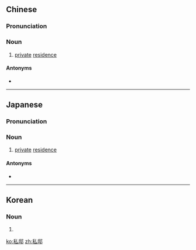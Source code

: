 ==Chinese==
{{zh-forms}}

===Pronunciation===
{{zh-pron
|m=sīdǐ
|c=si1 dai2
|mn=qz:sir-tí/xm,zz:su-tí
|cat=n
}}

===Noun===
{{zh-noun}}

# [[private]] [[residence]] {{gloss|usually of a prime minister, president, etc.}}

====Antonyms====
* {{zh-l|官邸}}

----

==Japanese==
{{ja-kanjitab|し|てい|yomi=o}}

===Pronunciation===
{{ja-pron|してい|y=o}}

===Noun===
{{ja-noun|してい}}

# [[private]] [[residence]]

====Antonyms====
* {{ja-r|官邸|かんてい}}

----

==Korean==
{{ko-hanjatab}}

===Noun===
{{ko-noun|hj|hangeul=사저}}

# {{hanja form of|사저|[[private]] [[residence]]}}

[[ko:私邸]]
[[zh:私邸]]